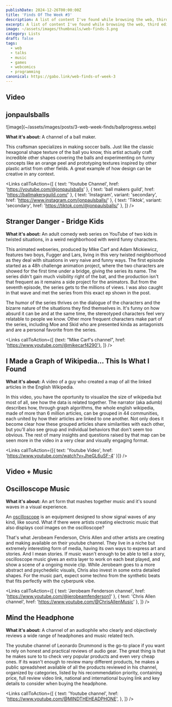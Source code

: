 ```yaml
---
publishDate: 2024-12-26T00:00:00Z
title: 'Finds Of The Week #3'
description: A list of content I've found while browsing the web, third edition
excerpt: A list of content I've found while browsing the web, third edition
image: ~/assets/images/thumbnails/web-finds-3.png
category: Lists
draft: false
tags:
  - web
  - talks
  - music
  - games
  - webcomics
  - programming
canonical: https://gabo.link/web-finds-of-week-3
---
```



<section class="px-6">

# Video

</section>

<ListItem>

## jonpaulsballs

<Carousel>
  ![image](~/assets/images/posts/3-web-week-finds/ballprogress.webp)
  <VideoFrame id="AjNDcJShr-o" />
</Carousel>

**What it's about:** A channel of a ball maker.

This craftsman specializes in making soccer balls. Just like the classic hexagonal shape texture of the ball you know, this artist actually craft incredible other shapes covering the balls and experimenting on funny concepts like an orange peel and prototyping textures inspired by other plastic artist from other fields. A great example of how design can be creative in any context.

<Links
  callToAction={[
    { text: 'Youtube Channel', href: 'https://youtube.com/@jonpaulsballs' },
    { text: 'ball makers guild', href: 'https://ballmakersguild.com/' },
    { text: 'Instagram', variant: 'secondary', href: 'https://www.instagram.com/jonpaulsballs/' },
    { text: 'Tiktok', variant: 'secondary', href: 'https://tiktok.com/@jonpaulsballs/' },
  ]}
/>

</ListItem>

<ListItem>

## Stranger Danger - Bridge Kids

<VideoFrame id="DPPfYPwVOVw" />

**What it's about:** An adult comedy web series on YouTube of two kids in twisted situations, in a weird neighborhood with weird funny characters.

This animated webseries, produced by Mike Carf and Adam Mickiewicz, features two boys, Fugger and Lars, living in this very twisted neighborhood as they deal with situations in very naive and funny ways. The first episode started as a 48h challenge animation project, where the two characters are showed for the first time under a bridge, giving the series its name. The series didn't gain much visibility right of the bat, and the production isn't that frequent as it remains a side project for the animators. But from the seventh episode, the series gets to the millions of views. I was also caught in that wave and met the series from this exact ep shown in the post.

The humor of the series thrives on the dialogue of the characters and the bizarre nature of the situations they find themselves in. It's funny on how absurd it can be and at the same time, the stereotyped characters feel very relatable to people we know. Other more frequent characters make part of the series, including Moe and Skid who are presented kinda as antagonists and are a personal favorite from the series.

<Links 
  callToAction={[
    {text: "Mike Carf's channel", href: 'https://www.youtube.com/@mikecarf4290'}, 
  ]}
/>
</ListItem>

<ListItem>

## I Made a Graph of Wikipedia... This Is What I Found

<VideoFrame id="JheGL6uSF-4" />

**What it's about:** A video of a guy who created a map of all the linked articles in the English Wikipedia.

In this video, you have the oportunity to visualize the size of wikipedia but most of all, see how the data is related together. The narrator (aka adumb) describes how, through graph algorithms, the whole english wikipedia, made of more than 6 million articles, can be grouped in 44 communities, each united by how their articles are linked to one another. Not only does it become clear how these grouped articles share similarities with each other, but you'll also see group and individual behaviors that don't seem too obvious. The rest of many insights and questions raised by that map can be seen more in the video in a very clear and visually engaging format.

<Links callToAction={[{ text: 'Youtube Video', href: 'https://www.youtube.com/watch?v=JheGL6uSF-4' }]} />

</ListItem>

<section class="px-6">

# Video + Music

</section>

<ListItem>

## Oscilloscope Music

<Carousel>
  <div>
    <VideoFrame id="0KDekS4YUy4" />
  </div>
  <div>
    <VideoFrame id="ywdRQ3zU6Uc" />
  </div>
  <div>
    <VideoFrame id="kPUdhm2VE-o" />
  </div>
  <div>
    <VideoFrame id="jQjJZbgMw7E" />
  </div>
</Carousel>

**What it's about:** An art form that mashes together music and it's sound waves in a visual experience.

An [oscilloscope](https://en.wikipedia.org/wiki/Oscilloscope) is an equipment designed to show signal waves of any kind, like sound. What if there were artists creating electronic music that also displays cool images on the oscilloscope?

That's what Jerobeam Fenderson, Chris Allen and other artists are creating and making available on their youtube channel. They live in a niche but extremely interesting form of media, having its own ways to express art and stories. And I mean stories. If music wasn't enough to be able to tell a story, oscilloscope music gives an extra layer to work on each beat played, and show a scene of a ongoing movie clip. While Jerobeam goes to a more abstract and psychedelic visuals, Chris also invest in some extra detailed shapes. For the music part, expect some techno from the synthetic beats that fits perfectly with the cyberpunk vibe.

<Links
  callToAction={[
    { text: 'Jerobeam Fenderson channel', href: 'https://www.youtube.com/@jerobeamfenderson1' },
    { text: 'Chris Allen channel', href: 'https://www.youtube.com/@ChrisAllenMusic' },
  ]}
/>

</ListItem>

<ListItem>

## Mind the Headphone

<Carousel>
  <div>
    <VideoFrame id="FXToUCdIzj4" />
  </div>
  <div>
    <VideoFrame id="UYwz7aItYuQ" />
  </div>
  <div>
    <VideoFrame id="XtXuUy6Xrf8" />
  </div>
</Carousel>

**What it's about:** A channel of an audiophile who clearly and objectively reviews a wide range of headphones and music related tech.

The youtube channel of Leonardo Drummond is the go-to place if you want to rely on honest and practical reviews of audio gear. The great thing is that he makes sure to to check very popular products and even very cheap ones. If its wasn't enough to review many different products, he makes a public spreadsheet available of all the products reviewed in his channel, organized by categories, listed by his recommendation priority, containing price, full review video link, national and international buying link and key details to consider when buying the headphone.

<Links
  callToAction={[
    {
      text: 'Youtube channel',
      href: 'https://www.youtube.com/@MINDTHEHEADPHONE',
    },
  ]}
/>

</ListItem>
